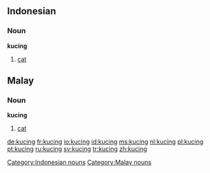 ==Indonesian==
===Noun===
'''kucing'''
# [[cat]]

[[Category:Indonesian nouns]]

==Malay==
===Noun===
'''kucing'''
# [[cat]]

[[Category:Malay nouns]]

[[de:kucing]]
[[fr:kucing]]
[[io:kucing]]
[[id:kucing]]
[[ms:kucing]]
[[nl:kucing]]
[[pl:kucing]]
[[pt:kucing]]
[[ru:kucing]]
[[sv:kucing]]
[[tr:kucing]]
[[zh:kucing]]